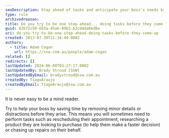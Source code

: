 ```yaml
---
seoDescription: Stay ahead of tasks and anticipate your boss's needs by performing minor details or distractions before they arise.
type: rule
archivedreason:
title: Do you try to be one step ahead... doing tasks before they come up?
guid: 02b72c50-693a-45ab-8962-62cd4da0ed0a
uri: do-you-try-to-be-one-step-ahead-doing-tasks-before-they-come-up
created: 2013-07-30T21:34:49.000Z
authors:
  - title: Adam Cogan
    url: https://ssw.com.au/people/adam-cogan
related: []
redirects: []
lastUpdated: 2024-06-08T03:27:17.000Z
lastUpdatedBy: Brady Stroud [SSW]
lastUpdatedByEmail: bradystroud@ssw.com.au
createdBy: TiagoAraujo
createdByEmail: TiagoAraujo@ssw.com.au
---
```


It is never easy to be a mind reader.

Try to help your boss by saving time by removing minor details or distractions before they arise. This means you will sometimes need to perform tasks such as rescheduling their appointment, researching a product they are looking to purchase (to help them make a faster decision) or chasing up repairs on their behalf.
